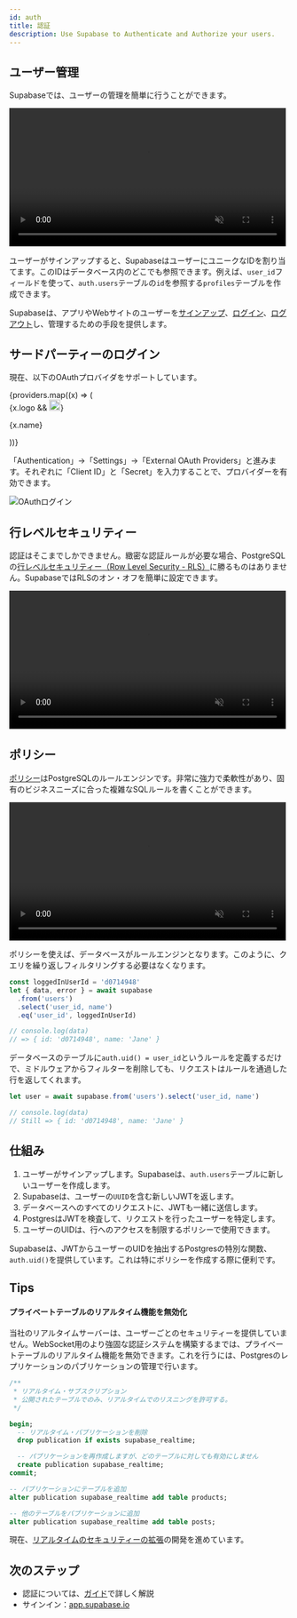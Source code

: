 ```yaml
---
id: auth
title: 認証
description: Use Supabase to Authenticate and Authorize your users.
---
```


<!-- textlint-disable -->


<!-- textlint-enable -->

## ユーザー管理

Supabaseでは、ユーザーの管理を簡単に行うことができます。

<video width="99%" muted playsInline controls="true">
  <source src="/videos/auth-zoom2.mp4" type="video/mp4" muted playsInline />
</video>

ユーザーがサインアップすると、SupabaseはユーザーにユニークなIDを割り当てます。このIDはデータベース内のどこでも参照できます。例えば、`user_id`フィールドを使って、`auth.users`テーブルの`id`を参照する`profiles`テーブルを作成できます。

Supabaseは、アプリやWebサイトのユーザーを[サインアップ](/docs/reference/javascript/auth-signup)、[ログイン](/docs/reference/javascript/auth-signin)、[ログアウト](/docs/reference/javascript/auth-signout)し、管理するための手段を提供します。

## サードパーティーのログイン

現在、以下のOAuthプロバイダをサポートしています。

<div class="container" style={{}}>
  <div class="row is-multiline">
    {providers.map((x) => (
      <div key={x.name} class="col col--3">
        <Link class="card" to={x.href}>
          <div class="card__body" style={{ display: 'flex', gap: 20 }}>
            {x.logo && <img src={x.logo} alt={x.name} width="20" />}
            <p>{x.name}</p>
          </div>
        </Link>
      </div>
    ))}
  </div>
</div>

「Authentication」→「Settings」→「External OAuth Providers」と進みます。それぞれに「Client ID」と「Secret」を入力することで、プロバイダーを有効できます。

![OAuthログイン](/img/supabase-oauth-logins.png)

## 行レベルセキュリティー

認証はそこまでしかできません。緻密な認証ルールが必要な場合、PostgreSQLの[行レベルセキュリティー（Row Level Security - RLS）](https://www.postgresql.org/docs/current/ddl-rowsecurity.html)に勝るものはありません。SupabaseではRLSのオン・オフを簡単に設定できます。

<video width="99%" muted playsInline controls="true">
  <source src="/videos/rls-zoom2.mp4" type="video/mp4" muted playsInline />
</video>

## ポリシー

[ポリシー](https://www.postgresql.org/docs/current/sql-createpolicy.html)はPostgreSQLのルールエンジンです。非常に強力で柔軟性があり、固有のビジネスニーズに合った複雑なSQLルールを書くことができます。

<video width="99%" muted playsInline controls="true">
  <source src="/videos/policies-zoom2.mp4" type="video/mp4" muted playsInline />
</video>

ポリシーを使えば、データベースがルールエンジンとなります。このように、クエリを繰り返しフィルタリングする必要はなくなります。

```js
const loggedInUserId = 'd0714948'
let { data, error } = await supabase
  .from('users')
  .select('user_id, name')
  .eq('user_id', loggedInUserId)

// console.log(data)
// => { id: 'd0714948', name: 'Jane' }
```

データベースのテーブルに`auth.uid() = user_id`というルールを定義するだけで、ミドルウェアからフィルターを削除しても、リクエストはルールを通過した行を返してくれます。

```js
let user = await supabase.from('users').select('user_id, name')

// console.log(data)
// Still => { id: 'd0714948', name: 'Jane' }
```


## 仕組み

1. ユーザーがサインアップします。Supabaseは、`auth.users`テーブルに新しいユーザーを作成します。
2. Supabaseは、ユーザーの`UUID`を含む新しいJWTを返します。
3. データベースへのすべてのリクエストに、JWTも一緒に送信します。
4. PostgresはJWTを検査して、リクエストを行ったユーザーを特定します。
5. ユーザーのUIDは、行へのアクセスを制限するポリシーで使用できます。

Supabaseは、JWTからユーザーのUIDを抽出するPostgresの特別な関数、`auth.uid()`を提供しています。これは特にポリシーを作成する際に便利です。

## Tips

#### プライベートテーブルのリアルタイム機能を無効化

当社のリアルタイムサーバーは、ユーザーごとのセキュリティーを提供していません。WebSocket用のより強固な認証システムを構築するまでは、プライベートテーブルのリアルタイム機能を無効できます。これを行うには、Postgresのレプリケーションのパブリケーションの管理で行います。

```sql
/**
 * リアルタイム・サブスクリプション
 * 公開されたテーブルでのみ、リアルタイムでのリスニングを許可する。
 */

begin;
  -- リアルタイム・パブリケーションを削除
  drop publication if exists supabase_realtime;

  -- パブリケーションを再作成しますが、どのテーブルに対しても有効にしません
  create publication supabase_realtime;
commit;

-- パブリケーションにテーブルを追加
alter publication supabase_realtime add table products;

-- 他のテーブルをパブリケーションに追加
alter publication supabase_realtime add table posts;
```

現在、[リアルタイムのセキュリティーの拡張](https://github.com/supabase/walrus)の開発を進めています。


## 次のステップ

- 認証については、[ガイド](/docs/guides/auth/intro)で詳しく解説
- サインイン：[app.supabase.io](https://app.supabase.io)
